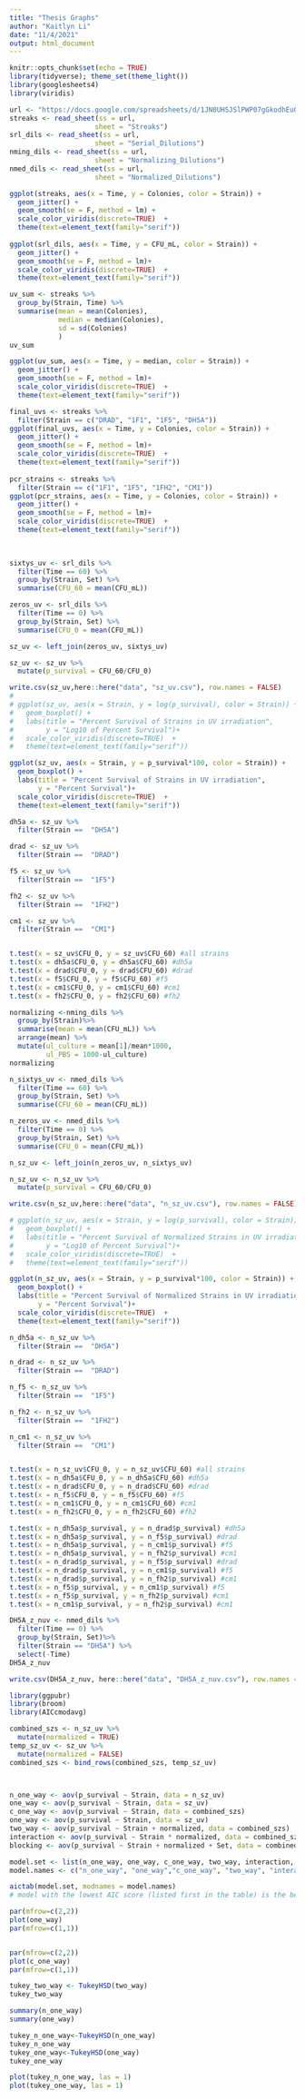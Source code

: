 ```yaml
---
title: "Thesis Graphs"
author: "Kaitlyn Li"
date: "11/4/2021"
output: html_document
---
```


```r
knitr::opts_chunk$set(echo = TRUE)
library(tidyverse); theme_set(theme_light())
library(googlesheets4)
library(viridis)
```

```r
url <- "https://docs.google.com/spreadsheets/d/1JN0UHSJSlPWP07gGkodhEuOzFkuukClbuDjI7rDcokc/edit?usp=sharing"
streaks <- read_sheet(ss = url,
                     sheet = "Streaks")
srl_dils <- read_sheet(ss = url,
                     sheet = "Serial_Dilutions")
nming_dils <- read_sheet(ss = url,
                     sheet = "Normalizing_Dilutions")
nmed_dils <- read_sheet(ss = url,
                     sheet = "Normalized_Dilutions")
```

```r
ggplot(streaks, aes(x = Time, y = Colonies, color = Strain)) +
  geom_jitter() +
  geom_smooth(se = F, method = lm) +
  scale_color_viridis(discrete=TRUE)  +
  theme(text=element_text(family="serif"))
  
ggplot(srl_dils, aes(x = Time, y = CFU_mL, color = Strain)) +
  geom_jitter() +
  geom_smooth(se = F, method = lm)+
  scale_color_viridis(discrete=TRUE)  +
  theme(text=element_text(family="serif"))
```

```r
uv_sum <- streaks %>%
  group_by(Strain, Time) %>%
  summarise(mean = mean(Colonies),
            median = median(Colonies),
            sd = sd(Colonies)
            )
uv_sum
```
```r
ggplot(uv_sum, aes(x = Time, y = median, color = Strain)) +
  geom_jitter() +
  geom_smooth(se = F, method = lm)+
  scale_color_viridis(discrete=TRUE)  +
  theme(text=element_text(family="serif"))
```
```r
final_uvs <- streaks %>%
  filter(Strain == c("DRAD", "1F1", "1F5", "DH5A"))
ggplot(final_uvs, aes(x = Time, y = Colonies, color = Strain)) +
  geom_jitter() +
  geom_smooth(se = F, method = lm)+
  scale_color_viridis(discrete=TRUE)  +
  theme(text=element_text(family="serif"))
  
pcr_strains <- streaks %>%
  filter(Strain == c("1F1", "1F5", "1FH2", "CM1"))
ggplot(pcr_strains, aes(x = Time, y = Colonies, color = Strain)) +
  geom_jitter() +
  geom_smooth(se = F, method = lm)+
  scale_color_viridis(discrete=TRUE)  +
  theme(text=element_text(family="serif"))
  
  
```

```r
sixtys_uv <- srl_dils %>%
  filter(Time == 60) %>%
  group_by(Strain, Set) %>%
  summarise(CFU_60 = mean(CFU_mL))

zeros_uv <- srl_dils %>%
  filter(Time == 0) %>%
  group_by(Strain, Set) %>%
  summarise(CFU_0 = mean(CFU_mL))

sz_uv <- left_join(zeros_uv, sixtys_uv)

sz_uv <- sz_uv %>%
  mutate(p_survival = CFU_60/CFU_0)

write.csv(sz_uv,here::here("data", "sz_uv.csv"), row.names = FALSE)
# 
# ggplot(sz_uv, aes(x = Strain, y = log(p_survival), color = Strain)) +
#   geom_boxplot() +
#   labs(title = "Percent Survival of Strains in UV irradiation",
#        y = "Log10 of Percent Survival")+
#   scale_color_viridis(discrete=TRUE)  +
#   theme(text=element_text(family="serif"))

ggplot(sz_uv, aes(x = Strain, y = p_survival*100, color = Strain)) +
  geom_boxplot() +
  labs(title = "Percent Survival of Strains in UV irradiation",
       y = "Percent Survival")+
  scale_color_viridis(discrete=TRUE)  +
  theme(text=element_text(family="serif"))
```

```r
dh5a <- sz_uv %>%
  filter(Strain == 	"DH5A")

drad <- sz_uv %>%
  filter(Strain == 	"DRAD")

f5 <- sz_uv %>%
  filter(Strain == 	"1F5")

fh2 <- sz_uv %>%
  filter(Strain == 	"1FH2")

cm1 <- sz_uv %>%
  filter(Strain == 	"CM1")


t.test(x = sz_uv$CFU_0, y = sz_uv$CFU_60) #all strains
t.test(x = dh5a$CFU_0, y = dh5a$CFU_60) #dh5a
t.test(x = drad$CFU_0, y = drad$CFU_60) #drad
t.test(x = f5$CFU_0, y = f5$CFU_60) #f5
t.test(x = cm1$CFU_0, y = cm1$CFU_60) #cm1
t.test(x = fh2$CFU_0, y = fh2$CFU_60) #fh2
```

```r
normalizing <-nming_dils %>%
  group_by(Strain)%>%
  summarise(mean = mean(CFU_mL)) %>%
  arrange(mean) %>%
  mutate(ul_culture = mean[1]/mean*1000,
         ul_PBS = 1000-ul_culture)
normalizing


```


```r
n_sixtys_uv <- nmed_dils %>%
  filter(Time == 60) %>%
  group_by(Strain, Set) %>%
  summarise(CFU_60 = mean(CFU_mL))

n_zeros_uv <- nmed_dils %>%
  filter(Time == 0) %>%
  group_by(Strain, Set) %>%
  summarise(CFU_0 = mean(CFU_mL))

n_sz_uv <- left_join(n_zeros_uv, n_sixtys_uv)

n_sz_uv <- n_sz_uv %>%
  mutate(p_survival = CFU_60/CFU_0)

write.csv(n_sz_uv,here::here("data", "n_sz_uv.csv"), row.names = FALSE)

# ggplot(n_sz_uv, aes(x = Strain, y = log(p_survival), color = Strain)) +
#   geom_boxplot() +
#   labs(title = "Percent Survival of Normalized Strains in UV irradiation",
#        y = "Log10 of Percent Survival")+
#   scale_color_viridis(discrete=TRUE)  +
#   theme(text=element_text(family="serif"))

ggplot(n_sz_uv, aes(x = Strain, y = p_survival*100, color = Strain)) +
  geom_boxplot() +
  labs(title = "Percent Survival of Normalized Strains in UV irradiation",
       y = "Percent Survival")+
  scale_color_viridis(discrete=TRUE)  +
  theme(text=element_text(family="serif"))
```

```r
n_dh5a <- n_sz_uv %>%
  filter(Strain == 	"DH5A")

n_drad <- n_sz_uv %>%
  filter(Strain == 	"DRAD")

n_f5 <- n_sz_uv %>%
  filter(Strain == 	"1F5")

n_fh2 <- n_sz_uv %>%
  filter(Strain == 	"1FH2")

n_cm1 <- n_sz_uv %>%
  filter(Strain == 	"CM1")


t.test(x = n_sz_uv$CFU_0, y = n_sz_uv$CFU_60) #all strains
t.test(x = n_dh5a$CFU_0, y = n_dh5a$CFU_60) #dh5a
t.test(x = n_drad$CFU_0, y = n_drad$CFU_60) #drad
t.test(x = n_f5$CFU_0, y = n_f5$CFU_60) #f5
t.test(x = n_cm1$CFU_0, y = n_cm1$CFU_60) #cm1
t.test(x = n_fh2$CFU_0, y = n_fh2$CFU_60) #fh2
```

```r
t.test(x = n_dh5a$p_survival, y = n_drad$p_survival) #dh5a
t.test(x = n_dh5a$p_survival, y = n_f5$p_survival) #drad
t.test(x = n_dh5a$p_survival, y = n_cm1$p_survival) #f5
t.test(x = n_dh5a$p_survival, y = n_fh2$p_survival) #cm1
t.test(x = n_drad$p_survival, y = n_f5$p_survival) #drad
t.test(x = n_drad$p_survival, y = n_cm1$p_survival) #f5
t.test(x = n_drad$p_survival, y = n_fh2$p_survival) #cm1
t.test(x = n_f5$p_survival, y = n_cm1$p_survival) #f5
t.test(x = n_f5$p_survival, y = n_fh2$p_survival) #cm1
t.test(x = n_cm1$p_survival, y = n_fh2$p_survival) #cm1
```


```r
DH5A_z_nuv <- nmed_dils %>%
  filter(Time == 0) %>%
  group_by(Strain, Set)%>%
  filter(Strain == "DH5A") %>%
  select(-Time)
DH5A_z_nuv

write.csv(DH5A_z_nuv, here::here("data", "DH5A_z_nuv.csv"), row.names = FALSE)
```

```r
library(ggpubr)
library(broom)
library(AICcmodavg)

combined_szs <- n_sz_uv %>%
  mutate(normalized = TRUE)
temp_sz_uv <- sz_uv %>%
  mutate(normalized = FALSE)
combined_szs <- bind_rows(combined_szs, temp_sz_uv)



n_one_way <- aov(p_survival ~ Strain, data = n_sz_uv)
one_way <- aov(p_survival ~ Strain, data = sz_uv)
c_one_way <- aov(p_survival ~ Strain, data = combined_szs)
one_way <- aov(p_survival ~ Strain, data = sz_uv)
two_way <- aov(p_survival ~ Strain + normalized, data = combined_szs)
interaction <- aov(p_survival ~ Strain * normalized, data = combined_szs)
blocking <- aov(p_survival ~ Strain + normalized + Set, data = combined_szs)

model.set <- list(n_one_way, one_way, c_one_way, two_way, interaction, blocking)
model.names <- c("n_one_way", "one_way","c_one_way", "two_way", "interaction", "blocking")

aictab(model.set, modnames = model.names)
# model with the lowest AIC score (listed first in the table) is the best fit for the data

par(mfrow=c(2,2))
plot(one_way)
par(mfrow=c(1,1))


par(mfrow=c(2,2))
plot(c_one_way)
par(mfrow=c(1,1))

tukey_two_way <- TukeyHSD(two_way)
tukey_two_way

summary(n_one_way)
summary(one_way)

tukey_n_one_way<-TukeyHSD(n_one_way)
tukey_n_one_way
tukey_one_way<-TukeyHSD(one_way)
tukey_one_way

plot(tukey_n_one_way, las = 1)
plot(tukey_one_way, las = 1)
```

